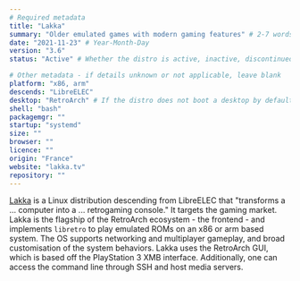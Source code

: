 ```yaml
---
# Required metadata
title: "Lakka"
summary: "Older emulated games with modern gaming features" # 2-7 words that sum up the distribution
date: "2021-11-23" # Year-Month-Day
version: "3.6"
status: "Active" # Whether the distro is active, inactive, discontinued (still supported), or legacy (not supported)

# Other metadata - if details unknown or not applicable, leave blank
platform: "x86, arm"
descends: "LibreELEC"
desktop: "RetroArch" # If the distro does not boot a desktop by default, or doesn't ship one, leave 'desktop' blank
shell: "bash"
packagemgr: ""
startup: "systemd"
size: ""
browser: ""
licence: ""
origin: "France"
website: "lakka.tv"
repository: ""
---
```


[Lakka](https://lakka.tv) is a Linux distribution descending from LibreELEC that "transforms a ... computer into a ... retrogaming console." It targets the gaming market. Lakka is the flagship of the RetroArch ecosystem - the frontend - and implements `libretro` to play emulated ROMs on an x86 or arm based system. The OS supports networking and multiplayer gameplay, and broad customisation of the system behaviors. Lakka uses the RetroArch GUI, which is based off the PlayStation 3 XMB interface. Additionally, one can access the command line through SSH and host media servers.

